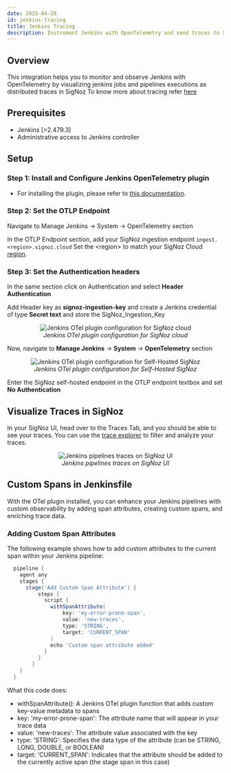 ```yaml
---
date: 2025-04-28
id: jenkins-tracing
title: Jenkins Tracing
description: Instrument Jenkins with OpenTelemetry and send traces to SigNoz
---
```

   
## Overview 
This integration helps you to monitor and observe Jenkins with OpenTelemetry by visualizing jenkins jobs and pipelines executions as distributed traces in SigNoz
To know more about tracing refer [here](https://signoz.io/docs/instrumentation/overview/)

## Prerequisites
- Jenkins [>2.479.3]
- Administrative access to Jenkins controller

## Setup

### Step 1: Install and Configure Jenkins OpenTelemetry plugin
* For installing the plugin, please refer to [this documentation](https://plugins.jenkins.io/opentelemetry-agent-metrics/).

<Tabs>

<TabItem value="signoz-cloud" label="SigNoz Cloud" default>

### Step 2: Set the OTLP Endpoint
Navigate to Manage Jenkins -> System -> OpenTelemetry section

In the OTLP Endpoint section, add your SigNoz ingestion endpoint `ingest.<region>.signoz.cloud`
Set the \<region\> to match your SigNoz Cloud [region](https://signoz.io/docs/ingestion/signoz-cloud/overview/#endpoint).

### Step 3: Set the Authentication headers
In the same section click on Authentication and select **Header Authentication**

Add Header key as **signoz-ingestion-key** and create a Jenkins credential of type **Secret text** and store the SigNoz_Ingestion_Key

<figure data-zoomable align="center">
    <img
        src="/img/docs/cicd/jenkins/jenkins-otel-cloud-config.webp"
        alt="Jenkins OTel plugin configuration for SigNoz cloud"
    />
    <figcaption>
        <i>
        Jenkins OTel plugin configuration for SigNoz cloud
        </i>
    </figcaption>
</figure>

</TabItem>

<TabItem value='self-host' label='Self-Host' default>

Now, navigate to **Manage Jenkins** -> **System** -> **OpenTelemetry** section 
<figure data-zoomable align="center">
    <img
        src="/img/docs/cicd/jenkins/jenkins-otel-config.webp"
        alt="Jenkins OTel plugin configuration for Self-Hosted SigNoz"
    />
    <figcaption>
        <i>
        Jenkins OTel plugin configuration for Self-Hosted SigNoz
        </i>
    </figcaption>
</figure>

Enter the SigNoz self-hosted endpoint in the OTLP endpoint textbox and set **No Authentication**

</TabItem>
</Tabs>

## Visualize Traces in SigNoz

In your SigNoz UI, head over to the Traces Tab, and you should be able to see your traces.
You can use the [trace explorer](https://signoz.io/docs/product-features/trace-explorer/) to filter and analyze your traces.

<figure data-zoomable align="center">
    <img
        src="/img/docs/cicd/jenkins/jenkins-traces.webp"
        alt="Jenkins pipelines traces on SigNoz UI"
    />
    <figcaption>
        <i>
        Jenkins pipelines traces on SigNoz UI
        </i>
    </figcaption>
</figure>

## Custom Spans in Jenkinsfile

With the OTel plugin installed, you can enhance your Jenkins pipelines with custom observability by adding span attributes, creating custom spans, and enriching trace data. 

### Adding Custom Span Attributes

The following example shows how to add custom attributes to the current span within your Jenkins pipeline:

```groovy
  pipeline {
    agent any
    stages {
      stage('Add Custom Span Attribute') {
          steps {
            script {
              withSpanAttribute(
                  key: 'my-error-prone-span',
                  value: 'new-traces',
                  type: 'STRING',
                  target: 'CURRENT_SPAN'
              )
              echo 'Custom span attribute added'
            }
          }
        }
    }
  }
```

What this code does:

* withSpanAttribute(): A Jenkins OTel plugin function that adds custom key-value metadata to spans
* key: 'my-error-prone-span': The attribute name that will appear in your trace data
* value: 'new-traces': The attribute value associated with the key
* type: 'STRING': Specifies the data type of the attribute (can be STRING, LONG, DOUBLE, or BOOLEAN)
* target: 'CURRENT_SPAN': Indicates that the attribute should be added to the currently active span (the stage span in this case)


